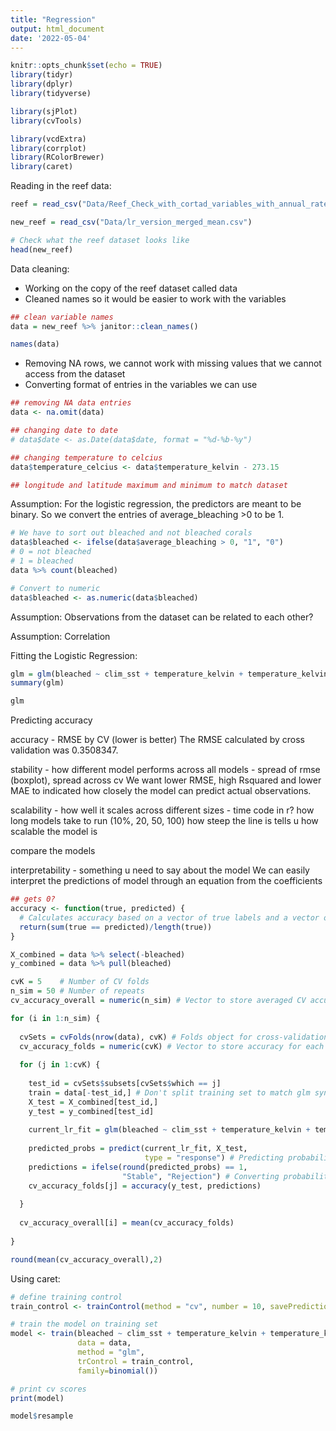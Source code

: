 ```yaml
---
title: "Regression"
output: html_document
date: '2022-05-04'
---
```


```r
knitr::opts_chunk$set(echo = TRUE)
library(tidyr)
library(dplyr)
library(tidyverse)

library(sjPlot)
library(cvTools)

library(vcdExtra)
library(corrplot)
library(RColorBrewer)
library(caret)
```

Reading in the reef data:
```r
reef = read_csv("Data/Reef_Check_with_cortad_variables_with_annual_rate_of_SST_change.csv")

new_reef = read_csv("Data/lr_version_merged_mean.csv")

# Check what the reef dataset looks like
head(new_reef)
```
Data cleaning: 

- Working on the copy of the reef dataset called data
- Cleaned names so it would be easier to work with the variables

```r
## clean variable names
data = new_reef %>% janitor::clean_names()

names(data)
```
- Removing NA rows, we cannot work with missing values that we cannot access from the dataset
- Converting format of entries in the variables we can use
```r
## removing NA data entries
data <- na.omit(data)

## changing date to date
# data$date <- as.Date(data$date, format = "%d-%b-%y")

## changing temperature to celcius
data$temperature_celcius <- data$temperature_kelvin - 273.15

## longitude and latitude maximum and minimum to match dataset
```

Assumption: For the logistic regression, the predictors are meant to be binary. So we convert the entries of average_bleaching >0 to be 1.
```r
# We have to sort out bleached and not bleached corals
data$bleached <- ifelse(data$average_bleaching > 0, "1", "0")
# 0 = not bleached
# 1 = bleached
data %>% count(bleached)

# Convert to numeric
data$bleached <- as.numeric(data$bleached)

```

Assumption: Observations from the dataset can be related to each other?

Assumption: Correlation 


Fitting the Logistic Regression:

```r
glm = glm(bleached ~ clim_sst + temperature_kelvin + temperature_kelvin_standard_deviation + ssta_frequency + ssta_frequency_standard_deviation + tsa_frequency_standard_deviation + mean_cur, family = binomial, data = data)
summary(glm)

glm
```
Predicting accuracy

accuracy
- RMSE by CV (lower is better)
The RMSE calculated by cross validation was 0.3508347. 

stability
- how different model performs across all models
- spread of rmse (boxplot), spread across cv
We want lower RMSE, high Rsquared and lower MAE to indicated how closely the model can predict actual observations.
  
scalability
- how well it scales across different sizes
- time code in r? how long models take to run (10%, 20, 50, 100)
how steep the line is tells u how scalable the model is

compare the models

interpretability
- something u need to say about the model
We can easily interpret the predictions of model through an equation from the coefficients


```r
## gets 0?
accuracy <- function(true, predicted) {
  # Calculates accuracy based on a vector of true labels and a vector of predictions
  return(sum(true == predicted)/length(true))
}

X_combined = data %>% select(-bleached)
y_combined = data %>% pull(bleached)

cvK = 5    # Number of CV folds
n_sim = 50 # Number of repeats
cv_accuracy_overall = numeric(n_sim) # Vector to store averaged CV accuracies

for (i in 1:n_sim) {
  
  cvSets = cvFolds(nrow(data), cvK) # Folds object for cross-validation
  cv_accuracy_folds = numeric(cvK) # Vector to store accuracy for each fold
  
  for (j in 1:cvK) {
    
    test_id = cvSets$subsets[cvSets$which == j]
    train = data[-test_id,] # Don't split training set to match glm syntax
    X_test = X_combined[test_id,]
    y_test = y_combined[test_id]
    
    current_lr_fit = glm(bleached ~ clim_sst + temperature_kelvin + temperature_kelvin_standard_deviation + ssta_frequency + ssta_frequency_standard_deviation + tsa_frequency_standard_deviation + mean_cur, family = binomial, data = data)
    
    predicted_probs = predict(current_lr_fit, X_test, 
                              type = "response") # Predicting probability of stable
    predictions = ifelse(round(predicted_probs) == 1, 
                         "Stable", "Rejection") # Converting probabilities into categories
    cv_accuracy_folds[j] = accuracy(y_test, predictions)
    
  }
  
  cv_accuracy_overall[i] = mean(cv_accuracy_folds)
  
}
```

```r
round(mean(cv_accuracy_overall),2)
```

Using caret:
```r
# define training control
train_control <- trainControl(method = "cv", number = 10, savePredictions = TRUE)

# train the model on training set
model <- train(bleached ~ clim_sst + temperature_kelvin + temperature_kelvin_standard_deviation + ssta_frequency + ssta_frequency_standard_deviation + tsa_frequency_standard_deviation + mean_cur,
               data = data,
               method = "glm",
               trControl = train_control,
               family=binomial())

# print cv scores
print(model)

model$resample


```




